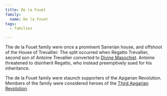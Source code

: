 ```yaml
---
title: De la Fouet
family:
  name: De la Fouet
tags:
  - families

---
```


The de la Fouet family were once a prominent Sanerian house, and offshoot of the
House of Trevallier. The split occurred when Regatto Trevallier, second son of
Antoine Trevallier converted
to [Divine Masochist](/world/religions/divine-masochism/). Antoine
threatened to disinherit Regatto, who instead preemptively sued for his
inheritance.

The de la Fouet family were staunch supporters of the Apgarian Revolution.
Members of the family were considered heroes of the
[Third Apgarian Revolution](/world/events/third-apgarian-revolution/).
